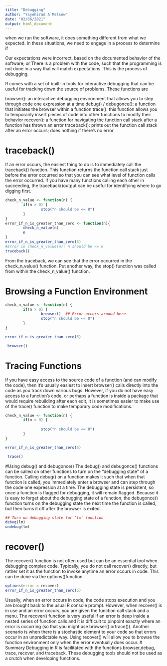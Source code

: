 ```yaml
---
title: "Debugging"
author: "Yayehirad A Melsew"
date: "02/06/2021"
output: html_document
---
```

when we run the software, it does something different from what we expected. In these situations, we need to engage in a process to determine if

Our expectations were incorrect, based on the documented behavior of the software; or
There is a problem with the code, such that the programming is not done in a way that will match expectations.
This is the process of debugging.

R comes with a set of built-in tools for interactive debugging that can be useful for tracking down the source of problems. These functions are

browser(): an interactive debugging environment that allows you to step through code one expression at a time
debug() / debugonce(): a function that initiates the browser within a function
trace(): this function allows you to temporarily insert pieces of code into other functions to modify their behavior
recover(): a function for navigating the function call stack after a function has thrown an error
traceback(): prints out the function call stack after an error occurs; does nothing if there’s no error

# traceback()
If an error occurs, the easiest thing to do is to immediately call the traceback() function. This function returns the function call stack just before the error occurred so that you can see what level of function calls the error occurred. If you have many functions calling each other in succeeding, the traceback()output can be useful for identifying where to go digging first.
```r
check_n_value <- function(n) {
        if(n > 0) {
                stop("n should be <= 0")
        }
}
error_if_n_is_greater_than_zero <- function(n){
        check_n_value(n)
        n
}
error_if_n_is_greater_than_zero(5)
#Error in check_n_value(n): n should be <= 0
traceback()
```
From the traceback, we can see that the error occurred in the check_n_value() function. Put another way, the stop() function was called from within the check_n_value() function.

# Browsing a Function Environment
```r
check_n_value <- function(n) {
        if(n > 0) {
                browser()  ## Error occurs around here
                stop("n should be <= 0")
        }
}

error_if_n_is_greater_than_zero(5)

 browser()
```

# Tracing Functions
If you have easy access to the source code of a function (and can modify the code), then it’s usually easiest to insert browser() calls directly into the code as you track down various bugs. However, if you do not have easy access to a function’s code, or perhaps a function is inside a package that would require rebuilding after each edit, it is sometimes easier to make use of the trace() function to make temporary code modifications.
```r
check_n_value <- function(n) {
        if(n > 0) {
                
                stop("n should be <= 0")
        }
}

error_if_n_is_greater_than_zero(5)

 trace()
```
#Using debug() and debugonce()
The debug() and debugonce() functions can be called on other functions to turn on the “debugging state” of a function. Calling debug() on a function makes it such that when that function is called, you immediately enter a browser and can step through the code one expression at a time.
The debugging state is persistent, so once a function is flagged for debugging, it will remain flagged. Because it is easy to forget about the debugging state of a function, the debugonce() function turns on the debugging state the next time the function is called, but then turns it off after the browser is exited.
```r
## Turn on debugging state for 'lm' function
debug(lm)
undebug(lm)
```

# recover()
The recover() function is not often used but can be an essential tool when debugging complex code. Typically, you do not call recover() directly, but rather set it as the function to invoke anytime an error occurs in code. This can be done via the options()function.

```r
options(error = recover)
error_if_n_is_greater_than_zero(5)
```
Usually, when an error occurs in code, the code stops execution and you are brought back to the usual R console prompt. However, when recover() is in use and an error occurs, you are given the function call stack and a menu.
The recover() function is very useful if an error is deep inside a nested series of function calls and it is difficult to pinpoint exactly where an error is occurring (so that you might use browser() ortrace()).
Another scenario is when there is a stochastic element to your code so that errors occur in an unpredictable way. Using recover() will allow you to browse the function environment only when the error eventually does occur.
# Summary
Debugging in R is facilitated with the functions browser,debug, trace, recover, and traceback.
These debugging tools should not be used as a crutch when developing functions.




